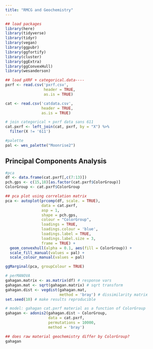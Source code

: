 ```yaml
---
title: "RMCG and Geochemistry"
---
```


```r
## load packages
library(here)
library(tidyverse)
library(tidyr)
library(vegan)
library(ggpubr)
library(ggfortify)
library(cluster)
library(ggExtra)
library(ggConvexHull)
library(wesanderson)

## load pXRF + categorical.data----
pxrf <- read.csv('pxrf.csv',
                 header = TRUE,
                 as.is = TRUE)

cat <- read.csv('catdata.csv',
                header = TRUE,
                as.is = TRUE)

# join categorical + pxrf data sans 611
cat.pxrf <- left_join(cat, pxrf, by = "X") %>% 
  filter(X != '611')

#palette
pal <- wes_palette("Moonrise2")
```

## Principal Components Analysis

```r
#pca
df <- data.frame(cat.pxrf[,c(7:13)])
pch.gps <- c(15,18)[as.factor(cat.pxrf$ColorGroup)]
ColorGroup <- cat.pxrf$ColorGroup

## pca plot using correlation matrix
pca <- autoplot(prcomp(df, scale. = TRUE),
                data = cat.pxrf,
                asp = 1,
                shape = pch.gps,
                colour = "ColorGroup",
                loadings = TRUE, 
                loadings.colour = 'blue',
                loadings.label = TRUE,
                loadings.label.size = 3,
                frame = TRUE) +
  geom_convexhull(alpha = 0.1, aes(fill = ColorGroup)) +
  scale_fill_manual(values = pal) +
  scale_colour_manual(values = pal)

ggMarginal(pca, groupColour = TRUE)
```

```r
# perMANOVA
gahagan.matrix <- as.matrix(df) # response vars
gahagan.mat <- sqrt(gahagan.matrix) # sqrt transform
gahagan.dist <- vegdist(gahagan.mat,
                        method = 'bray') # dissimilarity matrix
set.seed(10) # make results reproducible

# model: gahagan cat.pxrf material as a function of ColorGroup
gahagan <- adonis2(gahagan.dist ~ ColorGroup,
                   data = cat.pxrf,
                   permutations = 10000,
                   method = 'bray')

## does raw material geochemistry differ by ColorGroup?
gahagan
```
